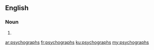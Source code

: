 ==English==

===Noun===
{{head|en|plural}}

# {{plural of|psychograph|lang=en|nocat=1}}

[[ar:psychographs]]
[[fr:psychographs]]
[[ku:psychographs]]
[[my:psychographs]]